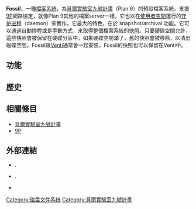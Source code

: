'''Fossil'''，一種[[檔案系統|檔案系統]]，為[[貝爾實驗室九號計畫|貝爾實驗室九號計畫]]（Plan 9）的預設檔案系統。支援[[9P|9P]]網路協定，就像Plan 9其他的檔案server一樣，它也以在[[使用者空間|使用者空間]]運行的[[守护进程|守护进程]]（daemon）來實作。它最大的特色，在於 snapshot/archival 功能。它可以通過自動排程或是手動方式，來取得整個檔案系統的[[快照_(電腦儲存)|快照]]。只要硬碟空間允許，這些快照會被保留在硬碟分區中，如果硬碟空間滿了，舊的快照會被移除，以清出磁碟空間。Fossil跟[[Venti|Venti]]通常會一起安裝，Fossil的快照也可以保留在Venti中。

==功能==
==歷史==
==相關條目==
*[[貝爾實驗室九號計畫|貝爾實驗室九號計畫]]
*[[9P|9P]]
==外部連結==
* {{Citation | url = http://man.cat-v.org/plan_9/4/fossil | contribution = Fossil | type = manual page | title = Cat v | accessdate = 2014-07-01 | archive-date = 2014-07-05 | archive-url = https://web.archive.org/web/20140705163531/http://man.cat-v.org/plan_9/4/fossil | dead-url = no }}.
* {{Citation | url = http://man.cat-v.org/plan_9/8/fossilcons | contribution = Fossil console commands | type = manual page | title = Cat v | accessdate = 2014-07-01 | archive-date = 2014-07-08 | archive-url = https://web.archive.org/web/20140708211053/http://man.cat-v.org/plan_9/8/fossilcons | dead-url = no }}.
* {{Citation | url = http://doc.cat-v.org/plan_9/4th_edition/papers/fossil/ | contribution = Fossil | type = technical paper | title = Cat v | accessdate = 2014-07-01 | archive-date = 2014-07-08 | archive-url = https://web.archive.org/web/20140708190152/http://doc.cat-v.org/plan_9/4th_edition/papers/fossil/ | dead-url = no }}

{{文件系统}}

{{DEFAULTSORT:Fossil}}
[[Category:磁盘文件系统|Category:磁盘文件系统]]
[[Category:貝爾實驗室九號計畫|Category:貝爾實驗室九號計畫]]